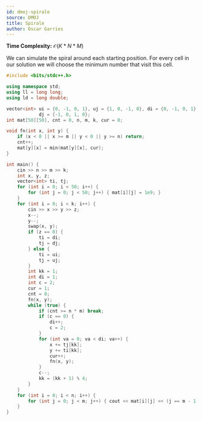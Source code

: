 ```yaml
---
id: dmoj-spirale
source: DMOJ
title: Spirale
author: Oscar Garries
---
```


**Time Complexity:** $\mathcal{O}(K*N*M)$

We can simulate the spiral around each starting position. For every cell in our solution
we will choose the minimum number that visit this cell.

```cpp
#include <bits/stdc++.h>

using namespace std;
using ll = long long;
using ld = long double;

vector<int> ui = {0, -1, 0, 1}, uj = {1, 0, -1, 0}, di = {0, -1, 0, 1},
            dj = {-1, 0, 1, 0};
int mat[50][50], cnt = 0, n, m, k, cur = 0;

void fn(int x, int y) {
	if (x < 0 || x >= m || y < 0 || y >= n) return;
	cnt++;
	mat[y][x] = min(mat[y][x], cur);
}

int main() {
	cin >> n >> m >> k;
	int x, y, z;
	vector<int> ti, tj;
	for (int i = 0; i < 50; i++) {
		for (int j = 0; j < 50; j++) { mat[i][j] = 1e9; }
	}
	for (int i = 0; i < k; i++) {
		cin >> x >> y >> z;
		x--;
		y--;
		swap(x, y);
		if (z == 0) {
			ti = di;
			tj = dj;
		} else {
			ti = ui;
			tj = uj;
		}
		int kk = 1;
		int di = 1;
		int c = 2;
		cur = 1;
		cnt = 0;
		fn(x, y);
		while (true) {
			if (cnt >= n * m) break;
			if (c == 0) {
				di++;
				c = 2;
			}
			for (int va = 0; va < di; va++) {
				x += tj[kk];
				y += ti[kk];
				cur++;
				fn(x, y);
			}
			c--;
			kk = (kk + 1) % 4;
		}
	}
	for (int i = 0; i < n; i++) {
		for (int j = 0; j < m; j++) { cout << mat[i][j] << (j == m - 1 ? '\n' : ' '); }
	}
}
```

